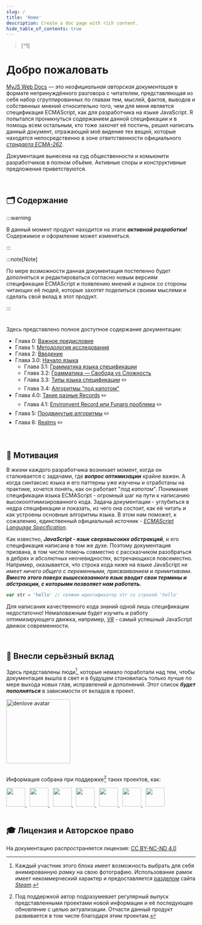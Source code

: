 ```yaml
---
slug: /
title: 'Home'
description: Create a doc page with rich content.
hide_table_of_contents: true
---
```



<Home />
<BlockQuote id={0}>[^1]</BlockQuote>

# Добро пожаловать

[MyJS Web Docs](https://github.com/denlove/myJS) — это _неофициальная авторская документацая_ в
формате непринуждённого разговора с читателем, представляющая из себя набор сгруппированных по
главам тем, мыслей, фактов, выводов и собственных мнений относительно того, чем для меня является
спецификация ECMAScript, как для разработчика на языке JavaScript. Я попытался проникнуться
содержанием данной спецификации и в помощь всем остальным, кто тоже захочет её постичь, решил
написать данный документ, отражающий моё видение тех вещей, которые находятся непосредственно в зоне
ответственности официального
[_стандарта ECMA-262_](https://ecma-international.org/publications-and-standards/standards/ecma-262/).

Документация вынесена на суд общественности и комьюнити разработчиков в полном объёме. Активные
споры и конструктивные предложения приветствуются.

<br />

## 🗂️ Содержание

:::warning

В данный момент продукт находится на этапе _**активной разработки!**_ Содержимое и оформление может
изменяться.

:::

:::note[Note]

По мере возможности данная документация постепенно будет дополняться и редактироваться согласно
новым версиям спецификации ECMAScript и появлению мнений и оценок со стороны читающих её людей,
которые захотят поделиться своими мыслями и сделать свой вклад в этот продукт.

:::

#

<GithubStar />

Здесь представлено полное доступное содержание документации:

-   Глава 0: [Важное предисловие](/myJS/docs/preface)
-   Глава 1: [Методология исследования](/myJS/docs/methodology)
-   Глава 2: [Введение](/myJS/docs/introduction)
-   Глава 3.0: [Начало языка](/myJS/docs/language-beginning)
    -   Глава 3.1: [Грамматика языка спецификации](/myJS/docs/language-beginning/language-grammar)
    -   Глава 3.2:
        [Грамматика — Свобода vs Сложность](/myJS/docs/language-beginning/grammar-freedom-vs-complexity)
    -   Глава 3.3: [Типы языка спецификации](/myJS/docs/language-beginning/language-spec-types) ✏️
    -   Глава 3.4: [Алгоритмы "под капотом"](/myJS/docs/language-beginning/algorithms)
-   Глава 4.0: [Такие разные Records](/myJS/docs/records) ✏️
    -   Глава 4.1: [Environvent Record или Funarg проблема](/myJS/docs/records/environment-record)
        ✏️
-   Глава 5: [Продвинутые алгоритмы](/myJS/docs/advanced-algorithms) ✏️
-   Глава 6: [Realms](/myJS/docs/realms) ✏️

<br />

## 🍰 Мотивация

В жизни каждого разработчика возникает момент, когда он сталкивается с задачами, где **_вопрос
оптимизации_** крайне важен. А когда синтаксис языка и его паттерны уже изучены и отработаны на
практике, хочется понять, как он работает "_под капотом_". Понимание спецификации языка ECMAScript -
огромный шаг на пути к написанию высокооптимизированного кода. Задача документации - углубиться в
недра спецификации и показать, из чего она состоит, как её читать и как устроены основные алгоритмы
языка. В этом нам поможет, к сожалению, единственный официальный источник -
[_ECMAScript Language Specification_](https://tc39.es/ecma262/multipage/).

Как известно, **_JavaScript - язык сверхвысоких абстракций_**, и его спецификация написана в том же
духе. Поэтому документация призвана, в том числе помочь совместно с рассказчиком разобраться в
дебрях и абсолютных неочевидностях, встречающихся повсеместно. Например, оказывается, что строка
кода ниже на языке JavaScript _не имеет ничего общего с переменными, присваиванием и примитивами_.
**_Вместо этого поверх вышесказанного язык вводит свои термины и абстракции, с которыми позволяет
нам работать._**

```javascript
var str = 'hello' // свяжем идентификатор str со строкой 'hello'
```

Для написания качественного кода знаний одной лишь спецификации недостаточно! Немаловажным будет
изучить и работу оптимизирующего движка, например, [_V8_](https://v8.dev/blog) - самый успешный
JavaScript движок современности.

<br />

## 🚀 Внесли серьёзный вклад

Здесь представлены люди[^2], которые немало поработали над тем, чтобы документация вышла в свет и в
будущем становилась только лучше по мере выхода новых глав, исправлений и дополнений. Этот список
**_будет пополняться_** в зависимости от вкладов в проект.

<div>
    <a href='https://github.com/denlove'>
        <img width='170' height='170' src='/myJS/img/profile.png' alt='denlove avatar' />
    </a>
</div>
<br />

Информация собрана при поддержке[^3] таких проектов, как:

<div align='left' style={{ display: 'flex', flexWrap: 'wrap', gap: '0.3rem' }}>
    <a href='https://tc39.es/'>
        <img src='/myJS/img/tc39.png' height='50' />
    </a>
    &nbsp;
    <a href='https://v8.dev/'>
        <img src='/myJS/img/v8.png' height='50' />
    </a>
    &nbsp;
    <a href='https://spec.whatwg.org/'>
        <img src='/myJS/img/whatwg.png' height='50' />
    </a>
    &nbsp;
    <a href='https://www.wikipedia.org/'>
        <img src='/myJS/img/wiki.png' height='50' />
    </a>
    &nbsp;
    <a href='https://www.youtube.com/@AsForJS'>
        <img src='/myJS/img/asforjs.png' height='50' />
    </a>
    &nbsp;
    <a href='https://www.chromium.org/Home/'>
        <img src='/myJS/img/chromium.png' height='50' />
    </a>
    &nbsp;
    <a href='https://github.com/mjdocs'>
        <img src='/myJS/img/myJS.png' height='50' />
    </a>
</div>

<br />

## 🎓 Лицензия и Авторское право

На документацию распространяется лицензия:
[CC BY-NC-ND 4.0](https://creativecommons.org/licenses/by-nc-nd/4.0/)

[^1]:
    Название [статьи](https://crockford.com/javascript/popular.html), опубликованной в 2008 году
    американским программистом
    [Дугласом Крокфордом](https://en.wikipedia.org/wiki/Douglas_Crockford). На тот момент это была
    интересная фигура в мире веб-индустрии. Сам Брендан говорил о нём
    [такие слова](<https://brendaneich.com/2005/06/javascript-1-2-and-in-between/#:~:text=top%20of%20it.%20(-,I%20don%E2%80%99t%20agree%20with%20everything%20Doug%20Crockford%20writes%20at%20the%20last%20two%20links%2C%20but%20most%20of%20his%20arrows%20hit%20their%20targets.,-)>).

[^2]:
    Каждый участник этого блока имеет возможность выбрать для себя анимированную _рамку_ на свою
    фотографию. Использование рамок имеет некоммерческий характер и предоставляется
    [разделом](https://store.steampowered.com/points/shop/c/avatar/cluster/1) сайта
    [_Steam_](https://store.steampowered.com/).

[^3]:
    Под поддержкой автор подразумевает регулярный выпуск представленными проектами новой информации
    и её последующее обновление с целью актуализации. Отчасти данный продукт развивается в том числе
    благодаря этим проектам.
